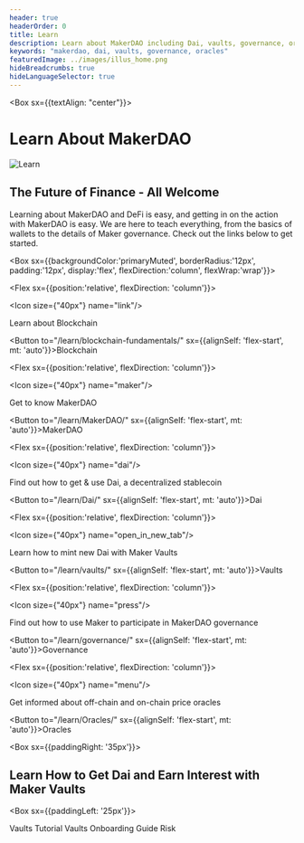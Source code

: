 ```yaml
---
header: true
headerOrder: 0
title: Learn
description: Learn about MakerDAO including Dai, vaults, governance, oracles, and more.
keywords: "makerdao, dai, vaults, governance, oracles"
featuredImage: ../images/illus_home.png
hideBreadcrumbs: true
hideLanguageSelector: true
---
```


<Box sx={{textAlign: "center"}}>

# Learn About MakerDAO

![Learn](/images/illus_learn.png)

</Box>

## The Future of Finance - All Welcome

Learning about MakerDAO and DeFi is easy, and getting in on the action with MakerDAO is easy. We are here to teach everything, from the basics of wallets to the details of Maker governance. Check out the links below to get started.

<Box sx={{backgroundColor:'primaryMuted', borderRadius:'12px', padding:'12px', display:'flex', flexDirection:'column', flexWrap:'wrap'}}>

<Chocolate>

<Flex sx={{position:'relative', flexDirection: 'column'}}>

<Icon size={"40px"} name="link"/>

Learn about Blockchain

<Button to="/learn/blockchain-fundamentals/" sx={{alignSelf: 'flex-start', mt: 'auto'}}>Blockchain</Button>

</Flex>

<Flex sx={{position:'relative', flexDirection: 'column'}}>

<Icon size={"40px"} name="maker"/>

Get to know MakerDAO

<Button to="/learn/MakerDAO/" sx={{alignSelf: 'flex-start', mt: 'auto'}}>MakerDAO</Button>

</Flex>

<Flex sx={{position:'relative', flexDirection: 'column'}}>

<Icon size={"40px"} name="dai"/>

Find out how to get & use Dai, a decentralized stablecoin

<Button to="/learn/Dai/" sx={{alignSelf: 'flex-start', mt: 'auto'}}>Dai</Button>

</Flex>

<Flex sx={{position:'relative', flexDirection: 'column'}}>

<Icon size={"40px"} name="open_in_new_tab"/>

Learn how to mint new Dai with Maker Vaults

<Button to="/learn/vaults/" sx={{alignSelf: 'flex-start', mt: 'auto'}}>Vaults</Button>

</Flex>

<Flex sx={{position:'relative', flexDirection: 'column'}}>

<Icon size={"40px"} name="press"/>

Find out how to use Maker to participate in MakerDAO governance

<Button to="/learn/governance/" sx={{alignSelf: 'flex-start', mt: 'auto'}}>Governance</Button>

</Flex>

<Flex sx={{position:'relative', flexDirection: 'column'}}>

<Icon size={"40px"} name="menu"/>

Get informed about off-chain and on-chain price oracles

<Button to="/learn/Oracles/" sx={{alignSelf: 'flex-start', mt: 'auto'}}>Oracles</Button>

</Flex>

</Chocolate>

</Box>

<InfoBlock>

<Box sx={{paddingRight: '35px'}}>

## Learn How to Get Dai and Earn Interest with Maker Vaults

</Box>

<Box sx={{paddingLeft: '25px'}}>

<List>

<Link to="/learn/vaults/vaults-tutorial/">Vaults Tutorial</Link>

<Link to="/learn/vaults/vault-onboarding-guide/">Vaults Onboarding Guide</Link>

<Link to="/learn/vaults/risk/">Risk</Link>

</List>

</Box>

</InfoBlock>

<!-- <InfoBlock>

![Welcome to Comm-dev](/images/illus_home.png)

<Box>

## Learn How to Vote on Changes to MakerDAO

Vote on changes to the MakerDAO system using the Maker governance token. Learn more about how voting works!

<Button to="/en/learn/governance/how-voting-works/">How Voting Works</Button>

</Box>

</InfoBlock> -->
